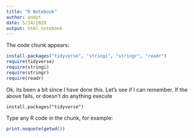```yaml
---
title: "R Notebook"
author: andyt
date: 5/24/2020
output: html_notebook
---
```


The code chunk appears:
```r
install.packages("tidyverse", "stringi", "stringr", "readr")
require(tidyverse)
require(stringi)
require(stringr)
require(readr)
```

Ok, its been a bit since I have done this.  Let's see if I can remember.
If the above fails, or doesn't do anything execute

`install.packages("tidyverse")`



Type any R code in the chunk, for example:
```r
print.noquote(getwd())

```
```r

```
